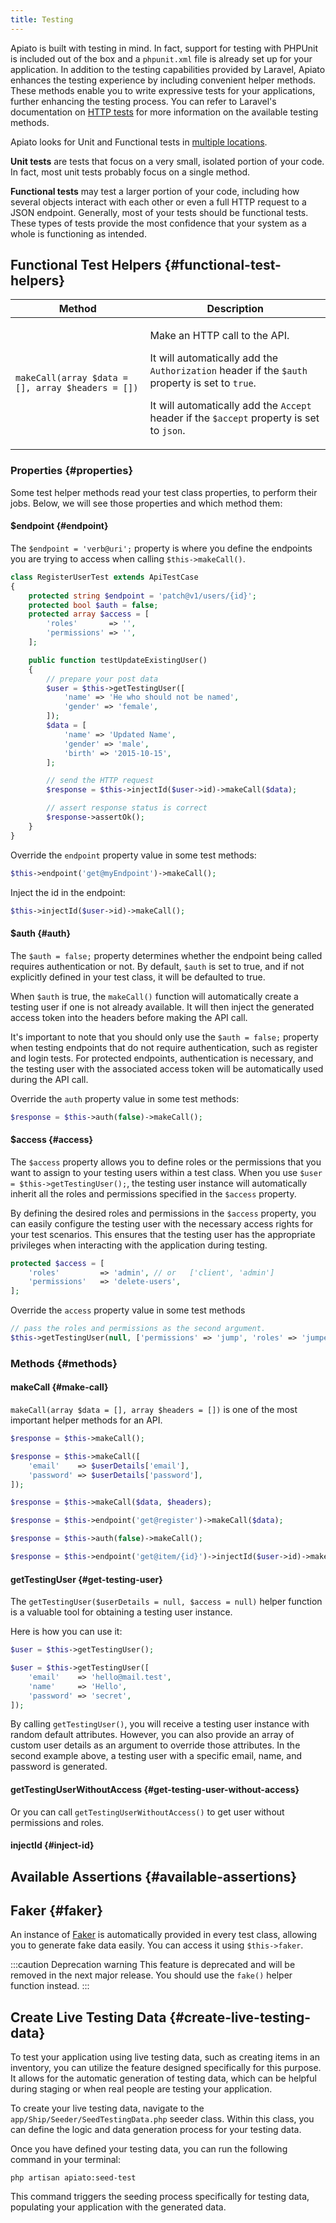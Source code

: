 ```yaml
---
title: Testing
---
```


Apiato is built with testing in mind.
In fact,
support for testing with PHPUnit is included out of the box
and a `phpunit.xml` file is already set up for your application.
In addition to the testing capabilities provided by Laravel,
Apiato enhances the testing experience by including convenient helper methods.
These methods enable you to write expressive tests for your applications, further enhancing the testing process.
You can refer to Laravel's documentation on [HTTP tests](https://laravel.com/docs/http-tests) for more information on the available testing methods.

Apiato looks for Unit and Functional tests in [multiple locations](components/optional-components/tests.md).

**Unit tests** are tests that focus on a very small, isolated portion of your code.
In fact, most unit tests probably focus on a single method.

**Functional tests** may test a larger portion of your code,
including how several objects interact with each other or even a full HTTP request to a JSON endpoint.
Generally, most of your tests should be functional tests.
These types of tests provide the most confidence that your system as a whole is functioning as intended.

## Functional Test Helpers {#functional-test-helpers}

<table>
  <thead>
    <tr>
      <th>Method</th>
      <th>Description</th>
    </tr>
  </thead>
  <tbody>
    <tr>
      <td><code>makeCall(array $data = [], array $headers = [])</code>
      </td>
      <td>
        <p>Make an HTTP call to the API.</p>
        <p>It will automatically add the <code>Authorization</code> header if the <code>$auth</code> property is set to <code>true</code>.</p>
        <p>It will automatically add the <code>Accept</code> header if the <code>$accept</code> property is set to <code>json</code>.</p>
      </td>
    </tr>
  </tbody>
</table>

### Properties {#properties}
Some test helper methods read your test class properties, to perform their jobs. Below, we will see those properties
and which method them:

#### $endpoint {#endpoint}

The `$endpoint = 'verb@uri';` property is where you define the endpoints you are trying to access when calling
`$this->makeCall()`.

```php
class RegisterUserTest extends ApiTestCase
{
    protected string $endpoint = 'patch@v1/users/{id}';
    protected bool $auth = false;
    protected array $access = [
        'roles'       => '',
        'permissions' => '',
    ];

    public function testUpdateExistingUser()
    {
        // prepare your post data
        $user = $this->getTestingUser([
            'name' => 'He who should not be named',
            'gender' => 'female',
        ]);
        $data = [
            'name' => 'Updated Name',
            'gender' => 'male',
            'birth' => '2015-10-15',
        ];

        // send the HTTP request
        $response = $this->injectId($user->id)->makeCall($data);

        // assert response status is correct
        $response->assertOk();
    }
}
```

Override the `endpoint` property value in some test methods:
```php
$this->endpoint('get@myEndpoint')->makeCall();
```
Inject the id in the endpoint:
```php
$this->injectId($user->id)->makeCall();
```
#### $auth {#auth}

The `$auth = false;` property determines whether the endpoint being called requires authentication or not.
By default, `$auth` is set to true, and if not explicitly defined in your test class, it will be defaulted to true.

When `$auth` is true,
the `makeCall()` function will automatically create a testing user if one is not already available.
It will then inject the generated access token into the headers before making the API call.

It's important to note that you should only use the `$auth = false;`
property when testing endpoints that do not require authentication, such as register and login tests.
For protected endpoints, authentication is necessary,
and the testing user with the associated access token will be automatically used during the API call.

Override the `auth` property value in some test methods:
```php
$response = $this->auth(false)->makeCall();
```
#### $access {#access}

The `$access` property allows you
to define roles or the permissions that you want to assign to your testing users within a test class.
When you use `$user = $this->getTestingUser();`,
the testing user instance will automatically inherit all the roles and permissions specified in the `$access` property.

By defining the desired roles and permissions in the `$access` property,
you can easily configure the testing user with the necessary access rights for your test scenarios.
This ensures that the testing user has the appropriate privileges when interacting with the application during testing.

```php
protected $access = [
    'roles'         => 'admin', // or   ['client', 'admin']
    'permissions'   => 'delete-users',
];
```

Override the `access` property value in some test methods

```php
// pass the roles and permissions as the second argument.
$this->getTestingUser(null, ['permissions' => 'jump', 'roles' => 'jumper']);
```

### Methods {#methods}

#### makeCall {#make-call}

`makeCall(array $data = [], array $headers = [])` is one of the most important helper methods for an API.

```php
$response = $this->makeCall();

$response = $this->makeCall([
    'email'    => $userDetails['email'],
    'password' => $userDetails['password'],
]);

$response = $this->makeCall($data, $headers);

$response = $this->endpoint('get@register')->makeCall($data);

$response = $this->auth(false)->makeCall();

$response = $this->endpoint('get@item/{id}')->injectId($user->id)->makeCall();
```

#### getTestingUser {#get-testing-user}

The `getTestingUser($userDetails = null, $access = null)` helper function is a valuable tool for obtaining a testing user instance.

Here is how you can use it:

```php
$user = $this->getTestingUser();

$user = $this->getTestingUser([
    'email'    => 'hello@mail.test',
    'name'     => 'Hello',
    'password' => 'secret',
]);
```

By calling `getTestingUser()`, you will receive a testing user instance with random default attributes.
However, you can also provide an array of custom user details as an argument to override those attributes.
In the second example above, a testing user with a specific email, name, and password is generated.

#### getTestingUserWithoutAccess {#get-testing-user-without-access}

Or you can call `getTestingUserWithoutAccess()` to get user without permissions and roles.

#### injectId {#inject-id}

## Available Assertions {#available-assertions}

## Faker {#faker}

An instance of [Faker](https://github.com/FakerPHP/Faker) is automatically provided in every test class, allowing you to generate fake data easily.
You can access it using `$this->faker`.

:::caution Deprecation warning
This feature is deprecated and will be removed in the next major release. You should use the `fake()` helper function instead.
:::

## Create Live Testing Data {#create-live-testing-data}

To test your application using live testing data,
such as creating items in an inventory, you can utilize the feature designed specifically for this purpose.
It allows for the automatic generation of testing data,
which can be helpful during staging or when real people are testing your application.

To create your live testing data, navigate to the `app/Ship/Seeder/SeedTestingData.php` seeder class.
Within this class, you can define the logic and data generation process for your testing data.

Once you have defined your testing data,
you can run the following command in your terminal:

```
php artisan apiato:seed-test
```

This command triggers the seeding process specifically for testing data,
populating your application with the generated data.

